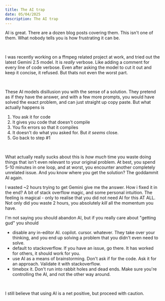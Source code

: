 ```yaml
---
title: The AI trap
date: 05/04/2025
description: The AI trap
---
```


AI is great. There are a dozen blog posts covering them. This isn't one of them. What nobody tells you is how frustrating it can be.

<br/>

I was recently working on a ffmpeg related project at work, and tried out the latest Gemini 2.5 model. It is _really_ verbose. Like adding a comment for every line of code verbose. 
Even after asking the model to cut it out and keep it concise, it refused. But thats not even the worst part.

<br/>

These AI models disillusion you with the sense of a solution. They pretend as if they have the answer, and with a few more prompts, you would have solved the exact problem, and can just straight
up copy paste. But what actually happens is
<br/>

1. You ask it for code
2. It gives you code that doesn't compile
3. You fix errors so that it compiles
4. It doesn't do what you asked for. But _it seems_ close.
5. Go back to step #1

<br/>

What actually really sucks about this is _how much_ time you waste doing things that isn't even relevant to your original problem. At best, you spend 5-10 minutes in one loop, and at worst, you
encounter another completely unrelated issue. And you know where you get the solution? The goddammit AI again.
<br/>

I wasted ~2 hours trying to get Gemini give me the answer. How i fixed it in the end? A bit of stack overflow magic, and some personal intuition. The feeling is magical - only to realise that you
did not need AI for this AT ALL. Not only did you waste 2 hours, you absolutely _kill_ all the momentum you have.
<br/>

I'm not saying you should abandon AI, but if you really care about "getting gud" you should 
- disable any in-editor AI. copilot. cursor. whatever. They take over your thinking, and you end up solving a problem that you didn't even need to solve.
- default to stackoverflow. If you have an issue, go there. It has worked for others, it should work for you.
- use AI as a means of brainstorming. Don't ask if for the code. Ask it for an approach. Validate it with stackoverflow.
- timebox it. Don't run into rabbit holes and dead ends. Make sure you're controlling the AI, and not the other way around.
<br/>

I still believe that using AI is a net positive, but proceed with caution.


